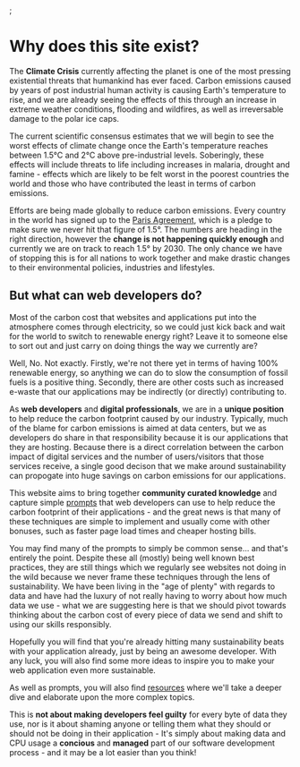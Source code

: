 <HtmlHead title="About" description="Why this site exists" />;

# Why does this site exist?

The **Climate Crisis** currently affecting the planet is one of the most pressing existential threats that humankind has ever faced. Carbon emissions caused by years of post industrial human activity is causing Earth's temperature to rise, and we are already seeing the effects of this through an increase in extreme weather conditions, flooding and wildfires, as well as irreversable damage to the polar ice caps.

The current scientific consensus estimates that we will begin to see the worst effects of climate change once the Earth's temperature reaches between 1.5&deg;C and 2&deg;C above pre-industrial levels. Soberingly, these effects will include threats to life including increases in malaria, drought and famine - effects which are likely to be felt worst in the poorest countries the world and those who have contributed the least in terms of carbon emissions.

Efforts are being made globally to reduce carbon emissions. Every country in the world has signed up to the [Paris Agreement](https://en.wikipedia.org/wiki/Paris_Agreement), which is a pledge to make sure we never hit that figure of 1.5&deg;. The numbers are heading in the right direction, however the **change is not happening quickly enough** and currently we are on track to reach 1.5&deg; by 2030. The only chance we have of stopping this is for all nations to work together and make drastic changes to their environmental policies, industries and lifestyles.

## But what can web developers do?

Most of the carbon cost that websites and applications put into the atmosphere comes through electricity, so we could just kick back and wait for the world to switch to renewable energy right? Leave it to someone else to sort out and just carry on doing things the way we currently are?

Well, No. Not exactly. Firstly, we're not there yet in terms of having 100% renewable energy, so anything we can do to slow the consumption of fossil fuels is a positive thing. Secondly, there are other costs such as increased e-waste that our applications may be indirectly (or directly) contributing to.

As **web developers** and **digital professionals**, we are in a **unique position** to help reduce the carbon footprint caused by our industry. Typically, much of the blame for carbon emissions is aimed at data centers, but we as developers do share in that responsibility because it is our applications that they are hosting. Because there is a direct correlation between the carbon impact of digital services and the number of users/visitors that those services receive, a single good decison that we make around sustainability can propogate into huge savings on carbon emissions for our applications.

This website aims to bring together **community curated knowledge** and capture simple [prompts](/prompts) that web developers can use to help reduce the carbon footprint of their applications - and the great news is that many of these techniques are simple to implement and usually come with other bonuses, such as faster page load times and cheaper hosting bills.

You may find many of the prompts to simply be common sense... and that's entirely the point. Despite these all (mostly) being well known best practices, they are still things which we regularly see websites not doing in the wild because we never frame these techniques through the lens of sustainability. We have been living in the "age of plenty" with regards to data and have had the luxury of not really having to worry about how much data we use - what we are suggesting here is that we should pivot towards thinking about the carbon cost of every piece of data we send and shift to using our skills responsibly.

Hopefully you will find that you're already hitting many sustainability beats with your application already, just by being an awesome developer. With any luck, you will also find some more ideas to inspire you to make your web application even more sustainable.

As well as prompts, you will also find [resources](/resources) where we'll take a deeper dive and elaborate upon the more complex topics.

This is **not about making developers feel guilty** for every byte of data they use, nor is it about shaming anyone or telling them what they should or should not be doing in their application - It's simply about making data and CPU usage a **concious** and **managed** part of our software development process - and it may be a lot easier than you think!
